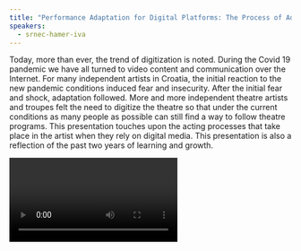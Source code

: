 ```yaml
---
title: "Performance Adaptation for Digital Platforms: The Process of Adaptation and Learning"
speakers:
  - srnec-hamer-iva
---
```

Today, more than ever, the trend of digitization is noted. During the Covid 19 pandemic we have all turned to video content and communication over the Internet. For many independent artists in Croatia, the initial reaction to the new pandemic conditions induced fear and insecurity. After the initial fear and shock, adaptation followed. More and more independent theatre artists and troupes felt the need to digitize the theatre so that under the current conditions as many people as possible can still find a way to follow theatre programs. This presentation touches upon the acting processes that take place in the artist when they rely on digital media. This presentation is also a reflection of the past two years of learning and growth.

<Video provider="youtube" id="Rp1PX2cokj8" />

